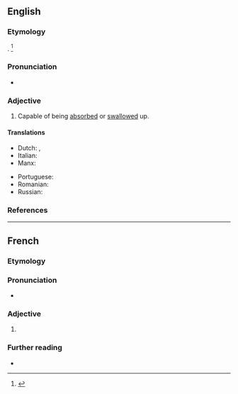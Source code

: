 ==English==

===Etymology===
{{suffix|absorb|able|lang=en}}. {{defdate|First attested in the late 18<sup>th</sup> century.}}<ref name=SOED>{{R:SOED5|page=9}}</ref>

===Pronunciation===
* {{a|US}} {{IPA|/əbˈsɔɹb.ə.bl̩/|/əbˈzɔɹb.ə.bl̩/|lang=en}}

===Adjective===
{{en-adj}}

# Capable of being [[absorbed]] or [[swallow]]ed up.

====Translations====
{{trans-top|capable of being absorbed}}
* Dutch: {{t+|nl|absorbeerbaar}}, {{t|nl|aanleerbaar}}
* Italian: {{t|it|assorbibile}}
* Manx: {{t|gv|yn-sooit}}
{{trans-mid}}
* Portuguese: {{t|pt|absorvível}}
* Romanian: {{t|ro|absorbibil|m|n}}
* Russian: {{t+|ru|абсорби́руемый}}
{{trans-bottom}}

===References===
<references/>

----

==French==

===Etymology===
{{suffix|absorber|able|lang=fr}}

===Pronunciation===
* {{fr-IPA}}

===Adjective===
{{fr-adj}}

# {{l|en|absorbable}}

===Further reading===
* {{R:TLFi}}